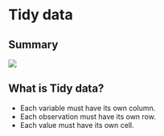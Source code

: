 # Tidy data

## Summary

![](https://d33wubrfki0l68.cloudfront.net/6f1ddb544fc5c69a2478e444ab8112fb0eea23f8/91adc/images/tidy-1.png)


## What is Tidy data?

- Each variable must have its own column.
- Each observation must have its own row.
- Each value must have its own cell.


